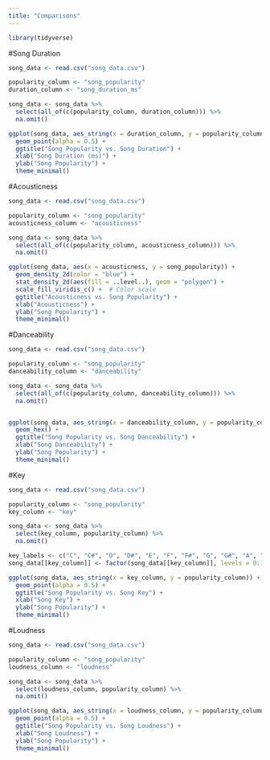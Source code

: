 ```yaml
---
title: "Comparisons"
---
```


```r
library(tidyverse)
```


#Song Duration
```r
song_data <- read.csv("song_data.csv")

popularity_column <- "song_popularity"
duration_column <- "song_duration_ms"

song_data <- song_data %>%
  select(all_of(c(popularity_column, duration_column))) %>%
  na.omit()

ggplot(song_data, aes_string(x = duration_column, y = popularity_column)) +
  geom_point(alpha = 0.5) +
  ggtitle("Song Popularity vs. Song Duration") +
  xlab("Song Duration (ms)") +
  ylab("Song Popularity") +
  theme_minimal()

```

#Acousticness

```r
song_data <- read.csv("song_data.csv")

popularity_column <- "song_popularity"
acousticness_column <- "acousticness"

song_data <- song_data %>%
  select(all_of(c(popularity_column, acousticness_column))) %>%
  na.omit()

ggplot(song_data, aes(x = acousticness, y = song_popularity)) +
  geom_density_2d(color = "blue") +
  stat_density_2d(aes(fill = ..level..), geom = "polygon") +
  scale_fill_viridis_c() +  # Color scale
  ggtitle("Acousticness vs. Song Popularity") +
  xlab("Acousticness") +
  ylab("Song Popularity") +
  theme_minimal()

```

#Danceability
```r
song_data <- read.csv("song_data.csv")

popularity_column <- "song_popularity"
danceability_column <- "danceability"

song_data <- song_data %>%
  select(all_of(c(popularity_column, danceability_column))) %>%
  na.omit()


ggplot(song_data, aes_string(x = danceability_column, y = popularity_column)) +
  geom_hex() +
  ggtitle("Song Popularity vs. Song Danceability") +
  xlab("Song Danceability") +
  ylab("Song Popularity") +
  theme_minimal()
```

#Key

```r
song_data <- read.csv("song_data.csv")

popularity_column <- "song_popularity"
key_column <- "key"

song_data <- song_data %>%
  select(key_column, popularity_column) %>%
  na.omit()

key_labels <- c("C", "C#", "D", "D#", "E", "F", "F#", "G", "G#", "A", "A#", "B")
song_data[[key_column]] <- factor(song_data[[key_column]], levels = 0:11, labels = key_labels)

ggplot(song_data, aes_string(x = key_column, y = popularity_column)) +
  geom_point(alpha = 0.5) +
  ggtitle("Song Popularity vs. Song Key") +
  xlab("Song Key") +
  ylab("Song Popularity") +
  theme_minimal()
```

#Loudness
```r
song_data <- read.csv("song_data.csv")

popularity_column <- "song_popularity"
loudness_column <- "loudness"

song_data <- song_data %>%
  select(loudness_column, popularity_column) %>%
  na.omit()

ggplot(song_data, aes_string(x = loudness_column, y = popularity_column)) +
  geom_point(alpha = 0.5) +
  ggtitle("Song Popularity vs. Song Loudness") +
  xlab("Song Loudness") +
  ylab("Song Popularity") +
  theme_minimal()
```


